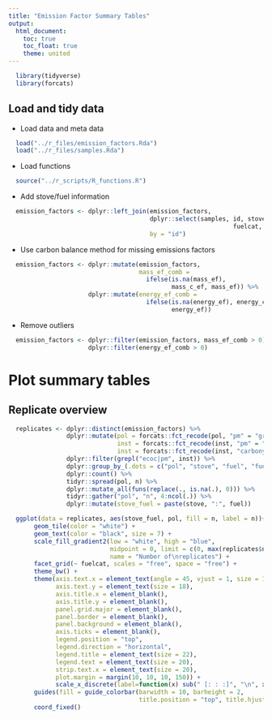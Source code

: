 ```yaml
---
title: "Emission Factor Summary Tables"
output:
  html_document:
    toc: true
    toc_float: true
    theme: united
---
```


```r
  library(tidyverse)
  library(forcats)
```

## Load and tidy data

* Load data and meta data

```r
  load("../r_files/emission_factors.Rda")
  load("../r_files/samples.Rda")
```

* Load functions

```r
  source("../r_scripts/R_functions.R")
```

* Add stove/fuel information

```r
  emission_factors <- dplyr::left_join(emission_factors, 
                                       dplyr::select(samples, id, stove, fuel,
                                                              fuelcat, stovecat),
                                       by = "id")
```

* Use carbon balance method for missing emissions factors

```r
  emission_factors <- dplyr::mutate(emission_factors, 
                                    mass_ef_comb = 
                                      ifelse(is.na(mass_ef),
                                             mass_c_ef, mass_ef)) %>%
                      dplyr::mutate(energy_ef_comb =
                                      ifelse(is.na(energy_ef), energy_c_ef,
                                             energy_ef))
```

* Remove outliers

```r
  emission_factors <- dplyr::filter(emission_factors, mass_ef_comb > 0) %>%
                      dplyr::filter(energy_ef_comb > 0) 
```

# Plot summary tables

## Replicate overview

```r
  replicates <- dplyr::distinct(emission_factors) %>%
                dplyr::mutate(pol = forcats::fct_recode(pol, "pm" = "grav"),
                              inst = forcats::fct_recode(inst, "pm" = "grav"),
                              inst = forcats::fct_recode(inst, "carbonyls" = "carbs")) %>%
                dplyr::filter(grepl("ecoc|pm", inst)) %>%
                dplyr::group_by_(.dots = c("pol", "stove", "fuel", "fuelcat")) %>% 
                dplyr::count() %>%
                tidyr::spread(pol, n) %>%
                dplyr::mutate_all(funs(replace(., is.na(.), 0))) %>%
                tidyr::gather("pol", "n", 4:ncol(.)) %>%
                dplyr::mutate(stove_fuel = paste(stove, ":", fuel))

  ggplot(data = replicates, aes(stove_fuel, pol, fill = n, label = n))+
       geom_tile(color = "white") +
       geom_text(color = "black", size = 7) +
       scale_fill_gradient2(low = "white", high = "blue",
                            midpoint = 0, limit = c(0, max(replicates$n)), space = "Lab", 
                            name = "Number of\nreplicates") +
       facet_grid(~ fuelcat, scales = "free", space = "free") +
       theme_bw() + 
       theme(axis.text.x = element_text(angle = 45, vjust = 1, size = 18, hjust = 1),
             axis.text.y = element_text(size = 18),
             axis.title.x = element_blank(),
             axis.title.y = element_blank(),
             panel.grid.major = element_blank(),
             panel.border = element_blank(),
             panel.background = element_blank(),
             axis.ticks = element_blank(),
             legend.position = "top",
             legend.direction = "horizontal", 
             legend.title = element_text(size = 22),
             legend.text = element_text(size = 20),
             strip.text.x = element_text(size = 20),
             plot.margin = margin(10, 10, 10, 150)) +
             scale_x_discrete(label=function(x) sub(" [: : :]", "\n", x)) +
       guides(fill = guide_colorbar(barwidth = 10, barheight = 2,
                                    title.position = "top", title.hjust = 0.5)) +
       coord_fixed()

```






